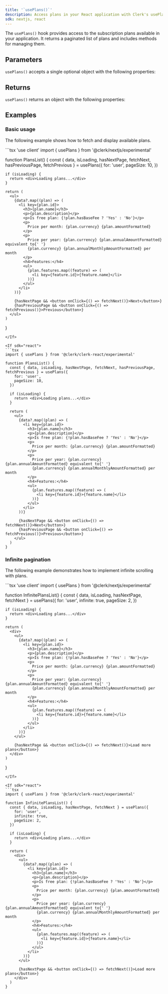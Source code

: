 ```yaml
---
title: '`usePlans()`'
description: Access plans in your React application with Clerk's usePlans() hook.
sdk: nextjs, react
---
```


<Include src="_partials/billing/billing-experimental" />

The `usePlans()` hook provides access to the subscription plans available in your application. It returns a paginated list of plans and includes methods for managing them.

## Parameters

`usePlans()` accepts a single optional object with the following properties:

<Typedoc src="shared/hook-params" />

## Returns

`usePlans()` returns an object with the following properties:

<Typedoc src="shared/use-plans-return" />

## Examples

### Basic usage

The following example shows how to fetch and display available plans.

<If sdk="nextjs">
  ```tsx
  'use client'
  import { usePlans } from '@clerk/nextjs/experimental'

  function PlansList() {
    const { data, isLoading, hasNextPage, fetchNext, hasPreviousPage, fetchPrevious } = usePlans({
      for: 'user',
      pageSize: 10,
    })

    if (isLoading) {
      return <div>Loading plans...</div>
    }

    return (
      <ul>
        {data?.map((plan) => (
          <li key={plan.id}>
            <h3>{plan.name}</h3>
            <p>{plan.description}</p>
            <p>Is free plan: {!plan.hasBaseFee ? 'Yes' : 'No'}</p>
            <p>
              Price per month: {plan.currency} {plan.amountFormatted}
            </p>
            <p>
              Price per year: {plan.currency} {plan.annualAmountFormatted} equivalent to{' '}
              {plan.currency} {plan.annualMonthlyAmountFormatted} per month
            </p>
            <h4>Features:</h4>
            <ul>
              {plan.features.map((feature) => (
                <li key={feature.id}>{feature.name}</li>
              ))}
            </ul>
          </li>
        ))}

        {hasNextPage && <button onClick={() => fetchNext()}>Next</button>}
        {hasPreviousPage && <button onClick={() => fetchPrevious()}>Previous</button>}
      </ul>
    )
  }
  ```
</If>

<If sdk="react">
  ```tsx
  import { usePlans } from '@clerk/clerk-react/experimental'

  function PlansList() {
    const { data, isLoading, hasNextPage, fetchNext, hasPreviousPage, fetchPrevious } = usePlans({
      for: 'user',
      pageSize: 10,
    })

    if (isLoading) {
      return <div>Loading plans...</div>
    }

    return (
      <ul>
        {data?.map((plan) => (
          <li key={plan.id}>
            <h3>{plan.name}</h3>
            <p>{plan.description}</p>
            <p>Is free plan: {!plan.hasBaseFee ? 'Yes' : 'No'}</p>
            <p>
              Price per month: {plan.currency} {plan.amountFormatted}
            </p>
            <p>
              Price per year: {plan.currency} {plan.annualAmountFormatted} equivalent to{' '}
              {plan.currency} {plan.annualMonthlyAmountFormatted} per month
            </p>
            <h4>Features:</h4>
            <ul>
              {plan.features.map((feature) => (
                <li key={feature.id}>{feature.name}</li>
              ))}
            </ul>
          </li>
        ))}

        {hasNextPage && <button onClick={() => fetchNext()}>Next</button>}
        {hasPreviousPage && <button onClick={() => fetchPrevious()}>Previous</button>}
      </ul>
    )
  }
  ```
</If>

### Infinite pagination

The following example demonstrates how to implement infinite scrolling with plans.

<If sdk="nextjs">
  ```tsx
  'use client'
  import { usePlans } from '@clerk/nextjs/experimental'

  function InfinitePlansList() {
    const { data, isLoading, hasNextPage, fetchNext } = usePlans({
      for: 'user',
      infinite: true,
      pageSize: 2,
    })

    if (isLoading) {
      return <div>Loading plans...</div>
    }

    return (
      <div>
        <ul>
          {data?.map((plan) => (
            <li key={plan.id}>
              <h3>{plan.name}</h3>
              <p>{plan.description}</p>
              <p>Is free plan: {!plan.hasBaseFee ? 'Yes' : 'No'}</p>
              <p>
                Price per month: {plan.currency} {plan.amountFormatted}
              </p>
              <p>
                Price per year: {plan.currency} {plan.annualAmountFormatted} equivalent to{' '}
                {plan.currency} {plan.annualMonthlyAmountFormatted} per month
              </p>
              <h4>Features:</h4>
              <ul>
                {plan.features.map((feature) => (
                  <li key={feature.id}>{feature.name}</li>
                ))}
              </ul>
            </li>
          ))}
        </ul>

        {hasNextPage && <button onClick={() => fetchNext()}>Load more plans</button>}
      </div>
    )
  }
  ```
</If>

<If sdk="react">
  ```tsx
  import { usePlans } from '@clerk/clerk-react/experimental'

  function InfinitePlansList() {
    const { data, isLoading, hasNextPage, fetchNext } = usePlans({
      for: 'user',
      infinite: true,
      pageSize: 2,
    })

    if (isLoading) {
      return <div>Loading plans...</div>
    }

    return (
      <div>
        <ul>
          {data?.map((plan) => (
            <li key={plan.id}>
              <h3>{plan.name}</h3>
              <p>{plan.description}</p>
              <p>Is free plan: {!plan.hasBaseFee ? 'Yes' : 'No'}</p>
              <p>
                Price per month: {plan.currency} {plan.amountFormatted}
              </p>
              <p>
                Price per year: {plan.currency} {plan.annualAmountFormatted} equivalent to{' '}
                {plan.currency} {plan.annualMonthlyAmountFormatted} per month
              </p>
              <h4>Features:</h4>
              <ul>
                {plan.features.map((feature) => (
                  <li key={feature.id}>{feature.name}</li>
                ))}
              </ul>
            </li>
          ))}
        </ul>

        {hasNextPage && <button onClick={() => fetchNext()}>Load more plans</button>}
      </div>
    )
  }
  ```
</If>
